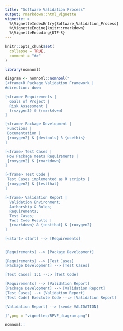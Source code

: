 ```yaml
---
title: "Software Validation Process"
output: rmarkdown::html_vignette
vignette: >
  %\VignetteIndexEntry{Software_Validation_Process}
  %\VignetteEngine{knitr::rmarkdown}
  %\VignetteEncoding{UTF-8}
---
```


```r
knitr::opts_chunk$set(
  collapse = TRUE,
  comment = "#>"
)
```

```r
library(nomnoml)
```



```r

diagram <- nomnoml::nomnoml("
[<frame>R Package Validation Framework |
#direction: down

[<frame> Requirements |
  Goals of Project |
  Risk Assessment |
  {roxygen2} & {rmarkdown}
]

[<frame> Package Development |
 Functions |
 Documentation |
 {roxygen2} & {devtools} & {usethis}
]

[<frame> Test Cases |
 How Package meets Requirements |
 {roxygen2} & {rmarkdown}
]

[<frame> Test Code |
 Test Cases implemented as R scripts |
 {roxygen2} & {testthat}
]

[<frame> Validation Report | 
  Validation Environment;
  Authorship & Roles;
  Requirements;
  Test Cases;
  Test Code Results | 
  {rmarkdown} & {testthat} & {roxygen2}
]

[<start> start] --> [Requirements]


[Requirements] --> [Package Development]

[Requirements] --> [Test Cases]
[Package Development] --> [Test Cases]

[Test Cases] 1:1 --:> [Test Code]

[Requirements] --> [Validation Report]
[Package Development] --> [Validation Report]
[Test Cases] --> [Validation Report]
[Test Code] Exectute Code --:> [Validation Report]

[Validation Report] --> [<end> VALIDATION]

]",png = "vignettes/RPVF_diagram.png")

nomnoml::

```

